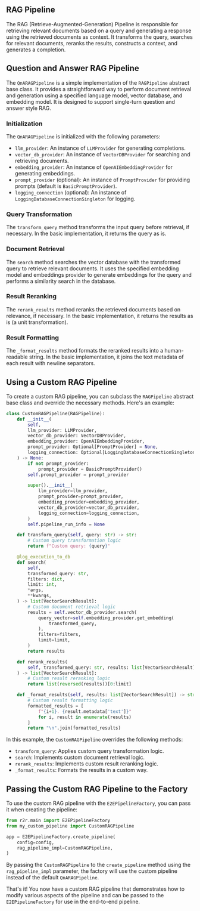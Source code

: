 ## RAG Pipeline

The RAG (Retrieve-Augmented-Generation) Pipeline is responsible for retrieving relevant documents based on a query and generating a response using the retrieved documents as context. It transforms the query, searches for relevant documents, reranks the results, constructs a context, and generates a completion.

## Question and Answer RAG Pipeline

The `QnARAGPipeline` is a simple implementation of the `RAGPipeline` abstract base class. It provides a straightforward way to perform document retrieval and generation using a specified language model, vector database, and embedding model. It is designed to support single-turn question and answer style RAG.

### Initialization

The `QnARAGPipeline` is initialized with the following parameters:
- `llm_provider`: An instance of `LLMProvider` for generating completions.
- `vector_db_provider`: An instance of `VectorDBProvider` for searching and retrieving documents.
- `embedding_provider`: An instance of `OpenAIEmbeddingProvider` for generating embeddings.
- `prompt_provider` (optional): An instance of `PromptProvider` for providing prompts (default is `BasicPromptProvider`).
- `logging_connection` (optional): An instance of `LoggingDatabaseConnectionSingleton` for logging.

### Query Transformation

The `transform_query` method transforms the input query before retrieval, if necessary. In the basic implementation, it returns the query as is.

### Document Retrieval

The `search` method searches the vector database with the transformed query to retrieve relevant documents. It uses the specified embedding model and embeddings provider to generate embeddings for the query and performs a similarity search in the database.

### Result Reranking

The `rerank_results` method reranks the retrieved documents based on relevance, if necessary. In the basic implementation, it returns the results as is (a unit transformation).

### Result Formatting

The `_format_results` method formats the reranked results into a human-readable string. In the basic implementation, it joins the text metadata of each result with newline separators.

## Using a Custom RAG Pipeline

To create a custom RAG pipeline, you can subclass the `RAGPipeline` abstract base class and override the necessary methods. Here's an example:

```python
class CustomRAGPipeline(RAGPipeline):
    def __init__(
        self,
        llm_provider: LLMProvider,
        vector_db_provider: VectorDBProvider,
        embedding_provider: OpenAIEmbeddingProvider,
        prompt_provider: Optional[PromptProvider] = None,
        logging_connection: Optional[LoggingDatabaseConnectionSingleton] = None,
    ) -> None:
        if not prompt_provider:
            prompt_provider = BasicPromptProvider()
        self.prompt_provider = prompt_provider

        super().__init__(
            llm_provider=llm_provider,
            prompt_provider=prompt_provider,
            embedding_provider=embedding_provider,
            vector_db_provider=vector_db_provider,
            logging_connection=logging_connection,
        )
        self.pipeline_run_info = None

    def transform_query(self, query: str) -> str:
        # Custom query transformation logic
        return f"Custom query: {query}"

    @log_execution_to_db
    def search(
        self,
        transformed_query: str,
        filters: dict,
        limit: int,
        *args,
        **kwargs,
    ) -> list[VectorSearchResult]:
        # Custom document retrieval logic
        results = self.vector_db_provider.search(
            query_vector=self.embedding_provider.get_embedding(
                transformed_query,
            ),
            filters=filters,
            limit=limit,
        )
        return results

    def rerank_results(
        self, transformed_query: str, results: list[VectorSearchResult], limit
    ) -> list[VectorSearchResult]:
        # Custom result reranking logic
        return list(reversed(results))[0:limit]

    def _format_results(self, results: list[VectorSearchResult]) -> str:
        # Custom result formatting logic
        formatted_results = [
            f"{i+1}. {result.metadata['text']}"
            for i, result in enumerate(results)
        ]
        return "\n".join(formatted_results)
```

In this example, the `CustomRAGPipeline` overrides the following methods:
- `transform_query`: Applies custom query transformation logic.
- `search`: Implements custom document retrieval logic.
- `rerank_results`: Implements custom result reranking logic.
- `_format_results`: Formats the results in a custom way.

## Passing the Custom RAG Pipeline to the Factory

To use the custom RAG pipeline with the `E2EPipelineFactory`, you can pass it when creating the pipeline:

```python
from r2r.main import E2EPipelineFactory
from my_custom_pipeline import CustomRAGPipeline

app = E2EPipelineFactory.create_pipeline(
    config=config,
    rag_pipeline_impl=CustomRAGPipeline,
)
```

By passing the `CustomRAGPipeline` to the `create_pipeline` method using the `rag_pipeline_impl` parameter, the factory will use the custom pipeline instead of the default `QnARAGPipeline`.

That's it! You now have a custom RAG pipeline that demonstrates how to modify various aspects of the pipeline and can be passed to the `E2EPipelineFactory` for use in the end-to-end pipeline.